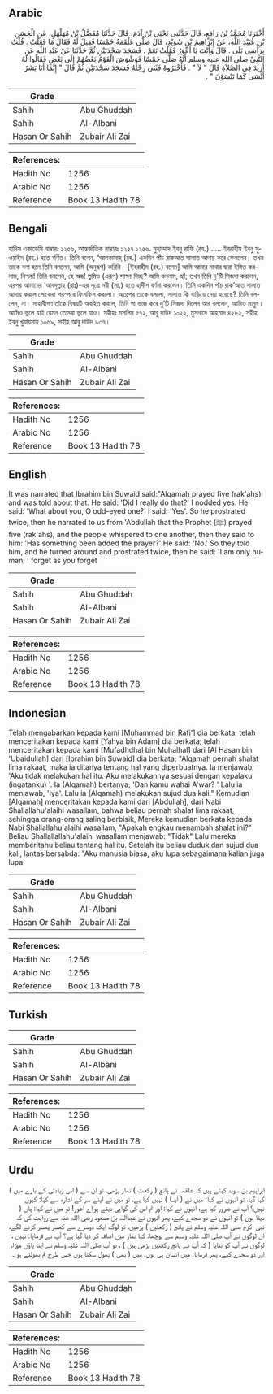 ## Arabic


<div dir="rtl" lang="ar" style={{fontSize:'larger',backgroundColor:'#f8f9fa',padding:20}}>
أَخْبَرَنَا مُحَمَّدُ بْنُ رَافِعٍ، قَالَ حَدَّثَنِي يَحْيَى بْنُ آدَمَ، قَالَ حَدَّثَنَا مُفَضَّلُ بْنُ مُهَلْهَلٍ، عَنِ الْحَسَنِ بْنِ عُبَيْدِ اللَّهِ، عَنْ إِبْرَاهِيمَ بْنِ سُوَيْدٍ، قَالَ صَلَّى عَلْقَمَةُ خَمْسًا فَقِيلَ لَهُ فَقَالَ مَا فَعَلْتُ ‏.‏ قُلْتُ بِرَأْسِي بَلَى ‏.‏ قَالَ وَأَنْتَ يَا أَعْوَرُ فَقُلْتُ نَعَمْ ‏.‏ فَسَجَدَ سَجْدَتَيْنِ ثُمَّ حَدَّثَنَا عَنْ عَبْدِ اللَّهِ عَنِ النَّبِيِّ صلى الله عليه وسلم أَنَّهُ صَلَّى خَمْسًا فَوَشْوَشَ الْقَوْمُ بَعْضُهُمْ إِلَى بَعْضٍ فَقَالُوا لَهُ أَزِيدَ فِي الصَّلاَةِ قَالَ ‏"‏ لاَ ‏"‏ ‏.‏ فَأَخْبَرُوهُ فَثَنَى رِجْلَهُ فَسَجَدَ سَجْدَتَيْنِ ثُمَّ قَالَ ‏"‏ إِنَّمَا أَنَا بَشَرٌ أَنْسَى كَمَا تَنْسَوْنَ ‏"‏ ‏.‏
</div>
<div style={{backgroundColor:'#f8f9fa',padding:20, marginBottom: 10}}><table> <thead> <tr> <th>Grade</th> <th></th> </tr> </thead> <tbody> <tr><td>Sahih</td><td>Abu Ghuddah</td></tr><tr><td>Sahih</td><td>Al-Albani</td></tr><tr><td>Hasan Or Sahih</td><td>Zubair Ali Zai</td></tr></tbody></table><table> <thead> <tr> <th>References:</th> <th></th> </tr> </thead> <tbody><tr><td>Hadith No</td><td>1256</td></tr><tr><td>Arabic No</td><td>1256</td></tr><tr><td>Reference</td><td>Book 13 Hadith 78</td></tr></tbody></table></div>

## Bengali


<div dir="ltr" lang="bn" style={{fontSize:'larger',backgroundColor:'#f8f9fa',padding:20}}>
হাদিস একাডেমি নাম্বারঃ ১২৫৬, আন্তর্জাতিক নাম্বারঃ ১২৫৭ ১২৫৬. মুহাম্মাদ ইবনু রাফি (রহ.) ..... ইবরাহীম ইবনু সুওয়াইদ (রহ.) হতে বর্ণিত। তিনি বলেন, ‘আলকামাহ্ (রহ.) একদিন পাঁচ রাকআত সালাত আদায় করে ফেললেন। তখন তাকে বলা হলে তিনি বললেন, আমি (অনুরূপ) করিনি। [ইবরাহীম (রহ.) বলেন] আমি আমার মাথার দ্বারা ইঙ্গিত করলাম, নিশ্চয়! তিনি বললেন, হে অন্ধ! তুমিও (এরূপ) সাক্ষ্য দিচ্ছ? আমি বললাম, হ্যাঁ; তখন তিনি দু'টি সিজদা করলেন, এরপর আমাদের ‘আবদুল্লাহ (রাঃ)-এর সূত্রে নবী (সা.) হতে হাদীস বর্ণনা করলেন। তিনি একদিন পাঁচ রাক’আত সালাত আদায় করলে লোকেরা পরস্পরে ফিসফিস করলো। অতঃপর তাকে বললো, সালাত কি বাড়িয়ে দেয়া হয়েছে? তিনি বললেন, না। সাহাবীগণ তাঁকে বিষয়টি অবহিত করলে, তিনি পা ভাজ করে দু’টি সিজদা দিলেন আর বললেন, আমিও মানুষ। আমিও ভুলে যাই যেমন তোমরা ভুলে যাও। সহীহঃ মসলিম ৫৭২, আবু দাউদ ১০২২, মুসনাদে আহমাদ ৪২৮২, সহীহ ইবনু খুযায়মাহ ১০৬৯, সহীহ আবু দাউদ ৯৩৭।
</div>
<div style={{backgroundColor:'#f8f9fa',padding:20, marginBottom: 10}}><table> <thead> <tr> <th>Grade</th> <th></th> </tr> </thead> <tbody> <tr><td>Sahih</td><td>Abu Ghuddah</td></tr><tr><td>Sahih</td><td>Al-Albani</td></tr><tr><td>Hasan Or Sahih</td><td>Zubair Ali Zai</td></tr></tbody></table><table> <thead> <tr> <th>References:</th> <th></th> </tr> </thead> <tbody><tr><td>Hadith No</td><td>1256</td></tr><tr><td>Arabic No</td><td>1256</td></tr><tr><td>Reference</td><td>Book 13 Hadith 78</td></tr></tbody></table></div>

## English


<div dir="ltr" lang="en" style={{fontSize:'larger',backgroundColor:'#f8f9fa',padding:20}}>
It was narrated that Ibrahim bin Suwaid said:"Alqamah prayed five (rak'ahs) and was told about that. He said: 'Did I really do that?' I nodded yes. He said: 'What about you, O odd-eyed one?' I said: 'Yes'. So he prostrated twice, then he narrated to us from 'Abdullah that the Prophet (ﷺ) prayed five (rak'ahs), and the people whispered to one another, then they said to him: 'Has something been added the prayer?' He said: 'No.' So they told him, and he turned around and prostrated twice, then he said: 'I am only human; I forget as you forget
</div>
<div style={{backgroundColor:'#f8f9fa',padding:20, marginBottom: 10}}><table> <thead> <tr> <th>Grade</th> <th></th> </tr> </thead> <tbody> <tr><td>Sahih</td><td>Abu Ghuddah</td></tr><tr><td>Sahih</td><td>Al-Albani</td></tr><tr><td>Hasan Or Sahih</td><td>Zubair Ali Zai</td></tr></tbody></table><table> <thead> <tr> <th>References:</th> <th></th> </tr> </thead> <tbody><tr><td>Hadith No</td><td>1256</td></tr><tr><td>Arabic No</td><td>1256</td></tr><tr><td>Reference</td><td>Book 13 Hadith 78</td></tr></tbody></table></div>

## Indonesian


<div dir="ltr" lang="id" style={{fontSize:'larger',backgroundColor:'#f8f9fa',padding:20}}>
Telah mengabarkan kepada kami [Muhammad bin Rafi'] dia berkata; telah menceritakan kepada kami [Yahya bin Adam] dia berkata; telah menceritakan kepada kami [Mufadhdhal bin Muhalhal] dari [Al Hasan bin 'Ubaidullah] dari [Ibrahim bin Suwaid] dia berkata; "Alqamah pernah shalat lima rakaat, maka ia ditanya tentang hal yang diperbuatnya. Ia menjawab; 'Aku tidak melakukan hal itu. Aku melakukannya sesuai dengan kepalaku (ingatanku) '. Ia (Alqamah) bertanya; 'Dan kamu wahai A'war? ' Lalu ia menjawab, 'Iya'. Lalu ia (Alqamah) melakukan sujud dua kali." Kemudian [Alqamah] menceritakan kepada kami dari [Abdullah], dari Nabi Shallallahu'alaihi wasallam, bahwa beliau pernah shalat lima rakaat, sehingga orang-orang saling berbisik, Mereka kemudian berkata kepada Nabi Shallallahu'alaihi wasallam, "Apakah engkau menambah shalat ini?" Beliau Shallallallahu'alaihi wasallam menjawab: "Tidak" Lalu mereka memberitahu beliau tentang hal itu. Setelah itu beliau duduk dan sujud dua kali, lantas bersabda: "Aku manusia biasa, aku lupa sebagaimana kalian juga lupa
</div>
<div style={{backgroundColor:'#f8f9fa',padding:20, marginBottom: 10}}><table> <thead> <tr> <th>Grade</th> <th></th> </tr> </thead> <tbody> <tr><td>Sahih</td><td>Abu Ghuddah</td></tr><tr><td>Sahih</td><td>Al-Albani</td></tr><tr><td>Hasan Or Sahih</td><td>Zubair Ali Zai</td></tr></tbody></table><table> <thead> <tr> <th>References:</th> <th></th> </tr> </thead> <tbody><tr><td>Hadith No</td><td>1256</td></tr><tr><td>Arabic No</td><td>1256</td></tr><tr><td>Reference</td><td>Book 13 Hadith 78</td></tr></tbody></table></div>

## Turkish


<div dir="ltr" lang="tr" style={{fontSize:'larger',backgroundColor:'#f8f9fa',padding:20}}>

</div>
<div style={{backgroundColor:'#f8f9fa',padding:20, marginBottom: 10}}><table> <thead> <tr> <th>Grade</th> <th></th> </tr> </thead> <tbody> <tr><td>Sahih</td><td>Abu Ghuddah</td></tr><tr><td>Sahih</td><td>Al-Albani</td></tr><tr><td>Hasan Or Sahih</td><td>Zubair Ali Zai</td></tr></tbody></table><table> <thead> <tr> <th>References:</th> <th></th> </tr> </thead> <tbody><tr><td>Hadith No</td><td>1256</td></tr><tr><td>Arabic No</td><td>1256</td></tr><tr><td>Reference</td><td>Book 13 Hadith 78</td></tr></tbody></table></div>

## Urdu


<div dir="rtl" lang="ur" style={{fontSize:'larger',backgroundColor:'#f8f9fa',padding:20}}>
ابراہیم بن سوید کہتے ہیں کہ علقمہ نے پانچ ( رکعت ) نماز پڑھی، تو ان سے ( اس زیادتی کے بارے میں ) کہا گیا، تو انہوں نے کہا: میں نے ( ایسا ) نہیں کیا ہے، تو میں نے اپنے سر کے اشارہ سے کہا: کیوں نہیں؟ آپ نے ضرور کیا ہے، انہوں نے کہا: اور تم اس کی گواہی دیتے ہو اے اعور! تو میں نے کہا: ہاں ( دیتا ہوں ) تو انہوں نے دو سجدے کیے، پھر انہوں نے عبداللہ بن مسعود رضی اللہ عنہ سے روایت کی کہ نبی اکرم صلی اللہ علیہ وسلم نے پانچ ( رکعتیں ) پڑھیں، تو لوگ ایک دوسرے سے کھسر پھسر کرنے لگے، ان لوگوں نے آپ صلی اللہ علیہ وسلم سے پوچھا: کیا نماز میں اضافہ کر دیا گیا ہے؟ آپ نے فرمایا: نہیں ، لوگوں نے آپ کو بتایا ( کہ آپ نے پانچ رکعتیں پڑھی ہیں ) ، تو آپ صلی اللہ علیہ وسلم نے اپنا پاؤں موڑا، اور دو سجدے کیے، پھر فرمایا: میں انسان ہی ہوں، میں ( بھی ) بھول سکتا ہوں جس طرح تم بھولتے ہو ۔
</div>
<div style={{backgroundColor:'#f8f9fa',padding:20, marginBottom: 10}}><table> <thead> <tr> <th>Grade</th> <th></th> </tr> </thead> <tbody> <tr><td>Sahih</td><td>Abu Ghuddah</td></tr><tr><td>Sahih</td><td>Al-Albani</td></tr><tr><td>Hasan Or Sahih</td><td>Zubair Ali Zai</td></tr></tbody></table><table> <thead> <tr> <th>References:</th> <th></th> </tr> </thead> <tbody><tr><td>Hadith No</td><td>1256</td></tr><tr><td>Arabic No</td><td>1256</td></tr><tr><td>Reference</td><td>Book 13 Hadith 78</td></tr></tbody></table></div>